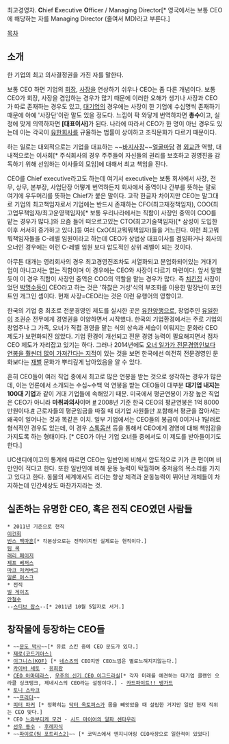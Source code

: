 최고경영자.
'''C'''hief '''E'''xecutive '''O'''fficer / Managing Director[* 영국에서는 보통 CEO에 해당하는 자를 Managing Director (줄여서 MD)라고 부른다.]

[[목차]]
== 소개 ==
한 기업의 최고 의사결정권을 가진 자를 말한다. 

보통 CEO 하면 기업의 [[회장]], [[사장]]을 연상하기 쉬우나 CEO는 좀 다른 개념이다. 보통 CEO가 회장, 사장을 겸임하는 경우가 많기 때문에 이러한 오해가 생기나 사장과 CEO가 따로 존재하는 경우도 있고, [[대기업]]의 경우에는 사장이 한 기업에 수십명씩 존재하기 때문에 아예 '사장단'이란 말도 있을 정도다. 느낌이 팍 와닿게 번역하자면 '''총수'''이고, 실정에 맞게 의역하자면 '''[대표이사]'''가 된다. 나라에 따라서 CEO가 한 명이 아닌 경우도 있는데 이는 각국이 [[유한회사]]를 규율하는 법률이 상이하고 조직문화가 다르기 때문이다.

하는 일로는 대외적으로는 기업을 대표하는 ~~[[바지사장]]~~[[얼굴마담]] 겸 [[외교관]] 역할, 대내적으로는 이사회[* 주식회사의 경우 주주들이 자신들의 권리를 보호하고 경영진을 감독하기 위해 선임하는 이사들의 모임]에 대해서 최고 책임을 진다. 

CEO를 Chief executive라고도 하는데 여기서 executive는 보통 회사에서 사장, 전무, 상무, 본부장, 사업단장 어떻게 번역하든지 회사에서 중역이나 간부를 뜻하는 말로 여기에 우두머리를 뜻하는 Chief가 붙은 말이다. 고작 한글자 차이지만 CEO는 말그대로 기업의 최고책임자로서 기업에는 반드시 존재하는 CFO(최고재정책임자), COO(최고업무책임자/최고운영책임자)[* 보통 우리나라에서는 직함이 사장인 중역이 COO를 맡는 경우가 많다.]와 요즘 들어 떠오르고있는 CTO(최고기술책임자)[* 삼성이 도입한 이후 서서히 증가하고 있다.]등 여러 CxO(최고뭐뭐책임자)들을 거느린다. 이런 최고뭐뭐책임자들을 C-레벨 임원이라고 하는데 CEO가 상법상 대표이사를 겸임하거나 회사의 오너인 경우에는 이런 C-레벨 임원 보다 압도적인 상위 레벨이 되는 것이다.

아무튼 대개는 영리회사의 경우 최고경영진조차도 서열화되고 분업화되어있는 거대기업이 아니고서는 없는 직함이며 이 경우에는 CEO와 사장이 다르기 마련이다. 앞서 말했듯이 이 경우 직함이 사장인 중역은 COO의 역할을 맡는 경우가 많다. 즉 [[치킨]]집 사장이었던 [[박명수]]등이 CEO라고 하는 것은 '하찮은 거성'식의 부조화를 이용한 말장난이 포인트인 개그인 셈이다. 현재 사장=CEO라는 것은 이런 유행어의 영향이고.

한국의 기업 중 최초로 전문경영인 제도를 실시한 곳은 [[유한양행]]으로, 창업주인 [[유일한]]이 조권순 전무에게 경영권을 이양하면서 시작했다. 한국의 기업환경에서는 주로 기업의 창업주나 그 가족, 오너가 직접 경영을 맡는 식의 상속과 세습이 이뤄지는 문화라 CEO 제도가 보편화되진 않았다. 기업 환경이 개선되고 전문 경영 능력이 필요해지면서 점차 CEO 제도가 자리잡고 있기는 하다. 그러나 2014년에도 [http://news.naver.com/main/read.nhn?mode=LPOD&mid=sec&oid=001&aid=0006894130&isYeonhapFlash=Y 오너 일가가 전문경영인보다 연봉을 훨씬더 많이 가져간다는 지적]이 있는 것을 보면 한국에선 여전히 전문경영인 문화보다는 [[재벌]] 문화가 뿌리깊게 남아있음을 알 수 있다.

흔히 CEO들이 여러 직업 중에서 최고로 많은 연봉을 받는 것으로 생각하는 경우가 많은데, 이는 언론에서 소개되는 수십~수백 억 연봉을 받는 CEO들이 대부분 '''대기업 내지는 100대 기업'''과 같이 거대 기업들에 속해있기 때문. 미국에서 평균연봉이 가장 높은 직업은 CEO가 아니라 '''마취과의사'''이며 [http://www.mt.co.kr/view/mtview.php?type=1&no=2014040212301046583&outlink=1 #] 2008년 기준 한국 CEO의 평균연봉은 1억 8000만원이다.[http://www.hani.co.kr/arti/economy/economy_general/416122.html #] 근로자들의 평균임금을 따질 때 대기업 사원들만 포함해서 평균을 잡아서는 왜곡이 일어나는 것과 똑같은 이치. 일부 기업에서는 CEO들의 봉급이 0이거나 1달러로 형식적인 경우도 있는데, 이 경우 [[스톡옵션]] 등을 통해서 CEO에게 경영에 대해 책임감을 가지도록 하는 형태이다. [* CEO가 아닌 기업 오너들 중에서도 이 제도를 받아들이기도 한다.]

UC샌디에이고의 통계에 따르면 CEO는 일반인에 비해서 압도적으로 키가 큰 편이며 비만인이 적다고 한다. 또한 일반인에 비해 운동 능력이 탁월하며 중저음의 목소리를 가지고 있다고 한다. 동물의 세계에서도 리더는 항상 체격과 운동능력이 뛰어난 개체들이 차지하는데 인간세상도 마찬가지라는 것.
== 실존하는 유명한 CEO, 혹은 전직 CEO였던 사람들 ==
 * 2011년 기준으로 현직
 [[이건희]]
 [[빈스 맥마흔]][* 각본상으로는 전직이지만 실제로는 현직이다.]
 [[팀 쿡]]
 [[래리 페이지]]
 [[제프 베저스]]
 [[마크 저커버그]]
 [[일론 머스크]]
 * 전직
 [[빌 게이츠]]
 [[안철수]]
 --[[스티브 잡스]]--[* 2011년 10월 5일자로 서거.]
 
== 창작물에 등장하는 CEO들 ==
 * ~~[[문도 박사]]~~[* 유료 스킨 중에 CEO 문도가 있다.]
 * [[제로(코드기아스)]]
 * [[이그니스(KOF)]] [* [[네스츠]]의 CEO지만 CEO느낌은 별로느껴지지않는다.]
 * [[카이바 세토]] - [[유희왕]]
 * [[CEO 아마테라스]], [[우주의 신기 CEO 이그드라실]][* 각자 미래를 예견하는 대기업 클랜인 오라클 싱크탱크, 제네시스의 CEO라는 설정이다.] - [[카드파이트!! 뱅가드]]
 * [[토니 스타크]] 
 * ~~[[프리더]]~~
 * [[피터 파커]] [* 정확히는 [[닥터 옥토퍼스]]가 몸을 빼앗았을 때 설립한 거지만 일단 현재 직위는 CEO 맞다.]
 * CEO [[느와부디케 모건]] - [[시드 마이어의 알파 센타우리]]
 * [[선우 동수]] - [[후레자식(웹툰)|후레자식]]
 * ~~[[파이로(팀 포트리스2)]]~~ [* 코믹스에서 엔지니어링 CEO사장으로 일한적이 있었다]
